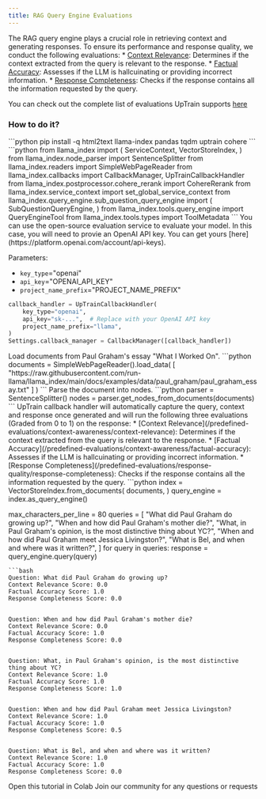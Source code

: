 ```yaml
---
title: RAG Query Engine Evaluations
---
```


The RAG query engine plays a crucial role in retrieving context and generating responses. To ensure its performance and response quality, we conduct the following evaluations:
    * [Context Relevance](/predefined-evaluations/context-awareness/context-relevance): Determines if the context extracted from the query is relevant to the response.
    * [Factual Accuracy](/predefined-evaluations/context-awareness/factual-accuracy): Assesses if the LLM is hallcuinating or providing incorrect information.
    * [Response Completeness](/predefined-evaluations/response-quality/response-completeness): Checks if the response contains all the information requested by the query.

<Info>You can check out the complete list of evaluations UpTrain supports [here](/predefined-evaluations/overview) </Info>

### How to do it?
<Steps>
  <Step title="Install UpTrain and LlamaIndex">
```python
pip install -q html2text llama-index pandas tqdm uptrain cohere
```
  </Step>
  <Step title="Import required libraries">
```python
from llama_index import (
    ServiceContext,
    VectorStoreIndex,
)
from llama_index.node_parser import SentenceSplitter
from llama_index.readers import SimpleWebPageReader
from llama_index.callbacks import CallbackManager, UpTrainCallbackHandler
from llama_index.postprocessor.cohere_rerank import CohereRerank
from llama_index.service_context import set_global_service_context
from llama_index.query_engine.sub_question_query_engine import (
    SubQuestionQueryEngine,
)
from llama_index.tools.query_engine import QueryEngineTool
from llama_index.tools.types import ToolMetadata
```
  </Step>
  <Step title="Setup UpTrain Open-Source Software (OSS)">
  You can use the open-source evaluation service to evaluate your model. In this case, you will need to provie an OpenAI API key. You can get yours [here](https://platform.openai.com/account/api-keys).

Parameters:
* `key_type`="openai"
* `api_key`="OPENAI_API_KEY"
* `project_name_prefix`="PROJECT_NAME_PREFIX"
```python
callback_handler = UpTrainCallbackHandler(
    key_type="openai",
    api_key="sk-...",  # Replace with your OpenAI API key
    project_name_prefix="llama",
)
Settings.callback_manager = CallbackManager([callback_handler])
```
  </Step>
  <Step title="Load and Parse Documents">
  Load documents from Paul Graham's essay "What I Worked On".
  ```python
  documents = SimpleWebPageReader().load_data(
    [
        "https://raw.githubusercontent.com/run-llama/llama_index/main/docs/examples/data/paul_graham/paul_graham_essay.txt"
    ]
)
  ```
  Parse the document into nodes.
```python
parser = SentenceSplitter()
nodes = parser.get_nodes_from_documents(documents)
```
  </Step>
  <Step title = "RAG Query Engine Evaluation">
UpTrain callback handler will automatically capture the query, context and response once generated and will run the following three evaluations (Graded from 0 to 1) on the response:
    * [Context Relevance](/predefined-evaluations/context-awareness/context-relevance): Determines if the context extracted from the query is relevant to the response.
    * [Factual Accuracy](/predefined-evaluations/context-awareness/factual-accuracy): Assesses if the LLM is hallcuinating or providing incorrect information.
    * [Response Completeness](/predefined-evaluations/response-quality/response-completeness): Checks if the response contains all the information requested by the query.
```python
index = VectorStoreIndex.from_documents(
    documents,
)
query_engine = index.as_query_engine()

max_characters_per_line = 80
queries = [
    "What did Paul Graham do growing up?",
    "When and how did Paul Graham's mother die?",
    "What, in Paul Graham's opinion, is the most distinctive thing about YC?",
    "When and how did Paul Graham meet Jessica Livingston?",
    "What is Bel, and when and where was it written?",
]
for query in queries:
    response = query_engine.query(query)
```
```bash
Question: What did Paul Graham do growing up?
Context Relevance Score: 0.0
Factual Accuracy Score: 1.0
Response Completeness Score: 0.0


Question: When and how did Paul Graham's mother die?
Context Relevance Score: 0.0
Factual Accuracy Score: 1.0
Response Completeness Score: 0.0


Question: What, in Paul Graham's opinion, is the most distinctive thing about YC?
Context Relevance Score: 1.0
Factual Accuracy Score: 1.0
Response Completeness Score: 1.0


Question: When and how did Paul Graham meet Jessica Livingston?
Context Relevance Score: 1.0
Factual Accuracy Score: 1.0
Response Completeness Score: 0.5


Question: What is Bel, and when and where was it written?
Context Relevance Score: 1.0
Factual Accuracy Score: 1.0
Response Completeness Score: 0.0
```
  </Step>   
</Steps>


<CardGroup cols={2}>
  <Card
    title="Tutorial"
    href="https://colab.research.google.com/github/run-llama/llama_index/blob/main/docs/docs/examples/callbacks/UpTrainCallback.ipynb"
    icon="infinity"
    color="#808080"
  >
    Open this tutorial in Colab
  </Card>
  <Card
    title="Have Questions?"
    href="https://join.slack.com/t/uptraincommunity/shared_invite/zt-1yih3aojn-CEoR_gAh6PDSknhFmuaJeg"
    icon="slack"
    color="#808080"
  >
    Join our community for any questions or requests
  </Card>
</CardGroup>



